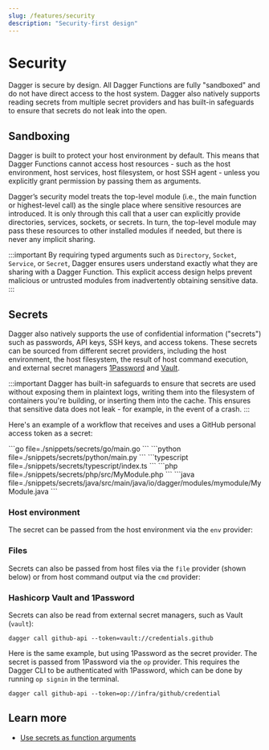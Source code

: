 ```yaml
---
slug: /features/security
description: "Security-first design"
---
```


# Security

Dagger is secure by design. All Dagger Functions are fully "sandboxed" and do not have direct access to the host system. Dagger also natively supports reading secrets from multiple secret providers and  has built-in safeguards to ensure that secrets do not leak into the open.

## Sandboxing

Dagger is built to protect your host environment by default. This means that Dagger Functions cannot access host resources - such as the host environment, host services, host filesystem, or host SSH agent - unless you explicitly grant permission by passing them as arguments.

Dagger’s security model treats the top-level module (i.e., the main function or highest-level call) as the single place where sensitive resources are introduced. It is only through this call that a user can explicitly provide directories, services, sockets, or secrets. In turn, the top-level module may pass these resources to other installed modules if needed, but there is never any implicit sharing.

:::important
By requiring typed arguments such as `Directory`, `Socket`, `Service`, or `Secret`, Dagger ensures users understand exactly what they are sharing with a Dagger Function. This explicit access design helps prevent malicious or untrusted modules from inadvertently obtaining sensitive data.
:::

## Secrets

Dagger also natively supports the use of confidential information ("secrets") such as passwords, API keys, SSH keys, and access tokens. These secrets can be sourced from different secret providers, including the host environment, the host filesystem, the result of host command execution, and external secret managers [1Password](https://1password.com/) and [Vault](https://www.hashicorp.com/products/vault).

:::important
Dagger has built-in safeguards to ensure that secrets are used without exposing them in plaintext logs, writing them into the filesystem of containers you're building, or inserting them into the cache. This ensures that sensitive data does not leak - for example, in the event of a crash.
:::

Here's an example of a workflow that receives and uses a GitHub personal access token as a secret:

<Tabs groupId="language" queryString="sdk">
<TabItem value="go" label="Go">
```go file=./snippets/secrets/go/main.go
```
</TabItem>
<TabItem value="python" label="Python">
```python file=./snippets/secrets/python/main.py
```
</TabItem>
<TabItem value="typescript" label="TypeScript">
```typescript file=./snippets/secrets/typescript/index.ts
```
</TabItem>
<TabItem value="php" label="PHP">
```php file=./snippets/secrets/php/src/MyModule.php
```
</TabItem>
<TabItem value="java" label="Java">
```java file=./snippets/secrets/java/src/main/java/io/dagger/modules/mymodule/MyModule.java
```
</TabItem>
</Tabs>

### Host environment

The secret can be passed from the host environment via the `env` provider:

<VideoPlayer src="/img/current_docs/features/secrets-env.webm" alt="Secret from environment" />

### Files

Secrets can also be passed from host files via the `file` provider (shown below) or from host command output via the `cmd` provider:

<VideoPlayer src="/img/current_docs/features/secrets-file.webm" alt="Secret from file" />

### Hashicorp Vault and 1Password

Secrets can also be read from external secret managers, such as Vault (`vault`):

```shell
dagger call github-api --token=vault://credentials.github
```

Here is the same example, but using 1Password as the secret provider. The secret is passed from 1Password via the `op` provider. This requires the Dagger CLI to be authenticated with 1Password, which can be done by running `op signin` in the terminal.

```shell
dagger call github-api --token=op://infra/github/credential
```

<VideoPlayer src="/img/current_docs/features/secrets-1password.webm" alt="Secret from 1Password" />

## Learn more

- [Use secrets as function arguments](../extending/arguments.mdx#secret-arguments)
